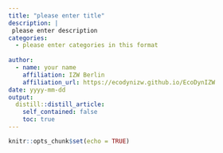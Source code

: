 ```yaml
---
title: "please enter title"
description: |
 please enter description
categories:
  - please enter categories in this format
  
author:
  - name: your name
    affiliation: IZW Berlin
    affiliation_url: https://ecodynizw.github.io/EcoDynIZW
date: yyyy-mm-dd
output:
  distill::distill_article:
    self_contained: false
    toc: true
---
```


```r
knitr::opts_chunk$set(echo = TRUE)
```

```r

```

```r

```

```r

```

